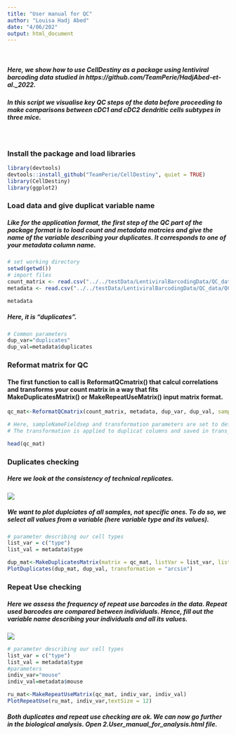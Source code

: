 ```yaml
---
title: "User manual for QC"
author: "Louisa Hadj Abed"
date: "4/06/202"
output: html_document
---
```


<br/>

##### Here, we show how to use CellDestiny as a package using lentiviral barcoding data studied in https://github.com/TeamPerie/HadjAbed-et-al._2022.

##### In this script we visualise key QC steps of the data before proceeding to make comparisons between cDC1 and cDC2 dendritic cells subtypes in three mice. 

<br/>
 
### Install the package and load libraries

```r
library(devtools)
devtools::install_github("TeamPerie/CellDestiny", quiet = TRUE)
library(CellDestiny)
library(ggplot2)
```

### Load data and give duplicat variable name 

##### Like for the application format, the first step of the QC part of the package format is to load count and metadata matrcies and give the name of the variable describing your ***duplicates***. It corresponds to one of your metadata column name. 

```r
# set working directory
setwd(getwd())
# import files
count_matrix <- read.csv("../../testData/LentiviralBarcodingData/QC_data/QC_duplicate_matrix_Mouse_Lung_cDCs.csv.gz")
metadata <- read.csv("../../testData/LentiviralBarcodingData/QC_data/QC_duplicate_matrix_Mouse_Lung_cDCs_metadata.csv.gz")

metadata
```

##### Here, it is "duplicates".

```r
# Common parameters
dup_var="duplicates"
dup_val=metadata$duplicates
```

### Reformat matrix for QC

#### The first function to call is ReformatQCmatrix() that calcul correlations and transforms your count matrix in a way that fits MakeDuplicatesMatrix() or MakeRepeatUseMatrix() input matrix format. 

```r
qc_mat<-ReformatQCmatrix(count_matrix, metadata, dup_var, dup_val, sampleNameFieldsep = "_", transformation = "arcsin")

# Here, sampleNameFieldsep and transformation parameters are set to default ones. 
# The transformation is applied to duplicat columns and saved in trans_dup1 and trans_dup2 column names as follow. 

head(qc_mat)
```

### Duplicates checking 

##### Here we look at the consistency of technical replicates.

![](../images/duplicates_check.png)


##### We want to plot duplciates of all samples, not specific ones. To do so, we select all values from a variable (here variable type and its values).

```r
# parameter describing our cell types 
list_var = c("type")
list_val = metadata$type

dup_mat<-MakeDuplicatesMatrix(matrix = qc_mat, listVar = list_var, listVal = list_val, metadata = metadata)
PlotDuplicates(dup_mat, dup_val, transformation = "arcsin")
```

### Repeat Use checking 

##### Here we assess the frequency of repeat use barcodes in the data. Repeat used barcodes are compared between individuals. Hence, fill out the variable name describing your individuals and all its values.


![](../images/repeat_use.png)


```r
# parameter describing our cell types 
list_var = c("type")
list_val = metadata$type
#parameters
indiv_var="mouse"
indiv_val=metadata$mouse

ru_mat<-MakeRepeatUseMatrix(qc_mat, indiv_var, indiv_val)
PlotRepeatUse(ru_mat, indiv_var,textSize = 12)
```


##### Both duplicates and repeat use checking are ok. We can now go further in the biological analysis. Open 2.User_manual_for_analysis.html file.
